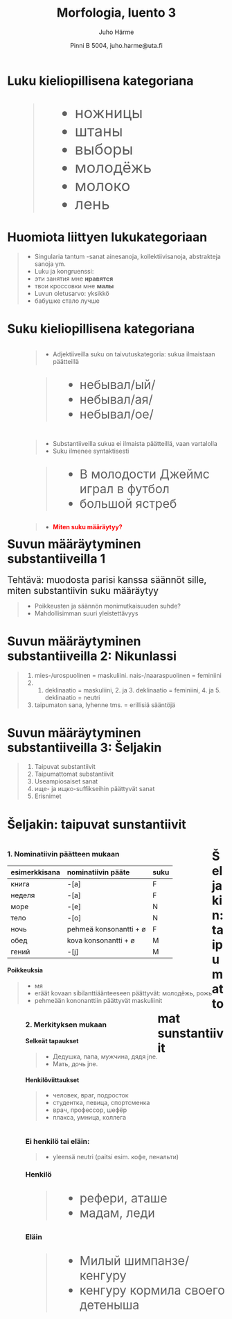 % Morfologia, luento 3
% Juho Härme
% Pinni B 5004, juho.harme@uta.fi


# Luku kieliopillisena kategoriana

<article class="incremental nobul" style="font-size:250%;">
>- ножницы
>- штаны
>- выборы
>- молодёжь
>- молоко
>- лень
</article>

# Huomiota liittyen lukukategoriaan

>- Singularia tantum -sanat ainesanoja, kollektiivisanoja, abstrakteja sanoja ym.
>- Luku ja kongruenssi: 
    - эти занятия мне **нравятся**
    - твои кроссовки мне **малы**
>- Luvun oletusarvo: yksikkö
    - бабушке стало лучше

# Suku kieliopillisena kategoriana

<article  style="float:left;margin-left:3em;" class='nobul'>
>- Adjektiiveilla suku on taivutuskategoria: sukua ilmaistaan päätteillä

<article class="incremental nobul" style="font-size:200%;">
>- небывал/ый/
>- небывал/ая/
>- небывал/ое/
</article>

</article>

<article  class="incremental nobul" style="float:left;margin-left:3em;">
>- Substantiiveilla sukua ei ilmaista päätteillä, vaan vartalolla
>- Suku ilmenee syntaktisesti

<article class="incremental nobul" style="font-size:200%;">
>- В молодости Джеймс играл в футбол
>- большой ястреб
</article>

>- <span style="color:red;">**Miten suku määräytyy?**</span>
</article>

# Suvun määräytyminen substantiiveilla 1

<article class="incremental nobul" style="font-size:150%;">
Tehtävä: muodosta parisi kanssa säännöt sille, miten substantiivin suku määräytyy
</article>

>- Poikkeusten ja säännön monimutkaisuuden suhde?
>- Mahdollisimman suuri yleistettävyys

# Suvun määräytyminen substantiiveilla 2: Nikunlassi

>1. mies-/urospuolinen = maskuliini. nais-/naaraspuolinen = feminiini
>2. 1. deklinaatio = maskuliini, 2. ja 3. deklinaatio = feminiini, 4. ja 5. deklinaatio = neutri
>3. taipumaton sana, lyhenne tms. = erillisiä sääntöjä


# Suvun määräytyminen substantiiveilla 3: Šeljakin 

>1. Taipuvat substantiivit
>2. Taipumattomat substantiivit
>3. Useampiosaiset sanat
>4. ище- ja ищко-suffikseihin päättyvät sanat
>5. Erisnimet

# Šeljakin: taipuvat sunstantiivit

<article style='float:left;' class="incremental">

### 1. Nominatiivin päätteen mukaan


<table style="visibility: visible;">
<thead>
<tr class="incremental header">
<th align="left">esimerkkisana</th>
<th align="left">nominatiivin pääte</th>
<th align="left">suku</th>
</tr>
</thead>
<tbody>
<tr class="incremental odd">
<td align="left">книга</td>
<td align="left">-[а]</td>
<td align="left">F</td>
</tr>
<tr class="incremental even">
<td align="left">неделя</td>
<td align="left">-[а]</td>
<td align="left">F</td>
</tr>
<tr class="incremental odd">
<td align="left">море</td>
<td align="left">-[е]</td>
<td align="left">N</td>
</tr>
<tr class="incremental even">
<td align="left">тело</td>
<td align="left">-[о]</td>
<td align="left">N</td>
</tr>
<tr class="incremental odd">
<td align="left">ночь</td>
<td align="left">pehmeä konsonantti + ø</td>
<td align="left">F</td>
</tr>
<tr class="incremental even">
<td align="left">обед</td>
<td align="left">kova konsonantti + ø</td>
<td align="left">M</td>
</tr>
<tr class="incremental odd">
<td align="left">гений</td>
<td align="left">-[j]</td>
<td align="left">M</td>
</tr>
</tbody>
</table>

#### Poikkeuksia

>- мя
>- eräät kovaan sibilanttiäänteeseen päättyvät: молодёжь, рожь
>- pehmeään kononanttiin päättyvät maskuliinit

</article>


<article style='float:left;margin-left:3em;' class="incremental">

### 2. Merkityksen mukaan

#### Selkeät tapaukset

>- Дедушка, папа, мужчина, дядя jne.
>- Мать, дочь jne.

#### Henkilöviittaukset

>- человек, враг, подросток
>- студентка, певица, спортсменка
>- врач, профессор, шефёр
>- плакса, умница, коллега

</article>


# Šeljakin: taipumattomat sunstantiivit

<article style='float:left;margin-left:3em;' class="incremental">

### Ei henkilö tai eläin:

>- yleensä neutri (paitsi esim. кофе, пенальти)

### Henkilö

<article style='font-size:200%;' class="incremental nobul">
>- рефери, аташе
>- мадам, леди
</article>

### Eläin

<article style='font-size:200%;' class="incremental nobul">
>- Милый шимпанзе/кенгуру
>- кенгуру кормила своего детеныша
</article>

<!--  pandoc -f markdown -s luento3.Rmd -t slideous -o luento3.html --self-contained --include-in-header=fontheader.html --smart -->

